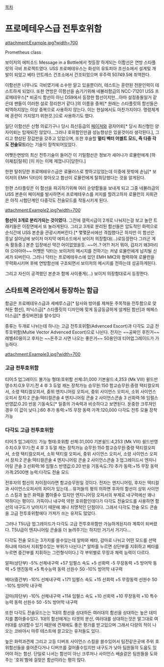 [[목차]]
= 프로메테우스급 전투호위함 =
attachment:Example.jpg?width=700

Prometheus class 

보이저의 에피소드 Message in a Bottle에서 첫등장 하게되는 이함선은 연방 스타플릿의 극비 프로젝트였다. USS 프로메테우스는 화성의 유토피아 조선소에서 설계및 개발이 되었고 베타 안트레스 건조소에서 건조되었으며 우주력 50749.5에 취역한다.

이함선은 너무나도 극비였기에 소수만 알고 있을뿐더러, 테스트는 훈련된 전문인력이 테스트하게 되었다.
또한 연방은 이함선을 숨기기위해 네뷸라함급의 NCC-71201 USS 프로메테우스[* 비공식 함선이 아닌 DS9에서 등장한 함선이지만...아마 설정충돌일거 같은데 팬들이 이러한 설로 정리한거 같다.]의 이름을 중복[* 원래는 스타플릿의 함선들은 퇴역하지않는 이상 중복으로 사용하지 않는다. 이는 현실에서도 마찬가지이다. 명령체계에 혼란이 가지않기 위한것.]으로 사용하기도 했다.

일단 이함선은 신형 의료기구나 당시 최신등급의 [[페이져]]와 광자어뢰[* 당시 최신형인 양자어뢰는 탑재되진 않았다...그러나 호위함인만큼 성능향상은 있을것이라 생각된다.], 그리고 향상된 장갑판을 갖추고 있었으며, 또한 후술할 '''멀티 벡터 어썰트 모드, 즉 다중 각도 전술모드'''라는 기술이 장착되어있었다.

어쨋든연방의 최신 전투기술이 들어간 이 기밀함선은 정보가 새어나가 로뮬런에게 [하이재킹|탈취] [이 차는 이제 제껍니다|당한다.]

한편 탈취당한 프로메테우스급은 로뮬러스로 향하고있었는데 이중에 뜻밖에 손님[* 보이저의 EMH 닥터]이 찾아오고 함선이 로뮬런에게 탈취당했다는 것을 알게된다.

한편 스타플릿은 이 함선을 파괴하기위해 여러 순양함들을 보내게 되고 그중 네뷸라급의 USS 본춘이 페이져를 발사하면서 프로메테우스를 저지를 할려고하자 로뮬런의 지휘관은 아직 시험단계인 다중각도 전술모드를 작동시키게 된다.

attachment:Example2.jpg?width=700

'''함선이 3개로 분리가되는 것이였다.'''
그전에 갤럭시급이 2개로 나눠지는걸 보고 놀란 트래키들은 이장면에서 또 놀라게된다.
그리고 3개로 분리된 함선들은 압도적인 화력으로 순식간에 USS 본춘을 관광시켜버린다.[* 몇몇문서에선 격침했다곤 하지만 이 함선은 훗날 살아남에 보이저 마지막 에피소드에서 보이저 의장함대(...)로등장한다 그러곤 계속 활동중.] 본춘 입장에선 약간 어이없었을듯. ~~어..? 어?! 저거 뭐야, 갑자기 왜3마리야 으아아아~~ 어쨋든 닥터는 보이저의 메시지를 전하기는 커녕 로뮬런에게 납치될 신세가 되버린다. 그러나 닥터는 프로메테우스에 있던 EMH MK2와 협력하여 로뮬런을 무력화시키며 후에 연방함선에 구조되면서 보이저의 메시지를 전하는데 성공하게된다.

그리고 자신이 공격했던 본춘과 함께 사이좋게(...) 보이저 의장함대로서 등장한다.

== 스타트렉 온라인에서 등장하는 함급 ==
함급은 프로메테우스급과 세베루스급[* 탐사와 방어를 제쳐둔 주목적을 전투함으로 맞쳐둔 함선], 피닉스급[* 스타플릿의 디자인에 맞게 둥글둥글하게 설계된 함선]과 헤페스터스급[* 플릿버젼]을 탈수있다

종류는 두개로 나뉘는데 하나는 고급 전투호위함(Advenced Escort)과 다각도 고급 전투호위함(Multie Vector Advenced Escort)으로 나뉜다.
전자는 ~~공짜인 후진거~~ 레벨40용이고 후자는 ~~돈주고 사면 나오는 좋은거~~ 50용인데 티어업그레이드가 가능하다.

attachment:Example3.jpg?width=700
=== 고급 전투호위함 ===
티어:5 업그레이드 불가능
형태:호위함
선체:31,000
기본쉴드:4,253 (Mk VIII)
쉴드반영수치:0.9
무기:전 4 후 3
듀얼 캐논 장착가능
승무원:150
함교승무원:중령 택티컬오피서, 소령 택티컬오피서, 중위 엔지니어링 오피서, 중위 사이언스 오피서, 소위 사이언스 오피서
장치:2
콘솔:텍티컬콘솔 4 엔지니어링 콘솔 2 사이언스콘솔 3
선회력:16
임펄스 반영값:0.20
반응 기동속도[* 일종의 가속력과 비슷하다고 보면된다. 둔중한 크루져인 경우 이 값이 낮다.]:60
추가 동력:+15 무장 동력
가격:120,000 
다각도 전투 모듈 장착가능
=== 다각도 고급 전투호위함 ===
티어:5 업그레이드 가능
형태:호위함
선체:31,000
기본쉴드:4,253 (Mk VIII)
쉴드반영수치:0.9
무기:전 4 후 3
듀얼 캐논 장착가능
승무원:150
함교승무원:중령 택티컬오피서, 소령 택티컬오피서, 소위 텍티컬 오피서, 중위 사이언스 오피서, 소령 사이언스 오피서
장치:2
콘솔:텍티컬콘솔 4 엔지니어링 콘솔 2 사이언스콘솔 3 업그레이드시 엔지니어링 콘솔 3
선회력:16
임펄스 반영값:0.20
반응 기동속도:70
추가 동력:+15 무장 동력
가격:2500젠
능력:다각도 전술 모드

전후자의 함선의 차이점이라면 함교승무원일 것이다. 전자는 엔지니어링, 후자는 텍티컬과 사이언스오피서의 차이가 있는데...
유저들의 평의 의하면 후자의 함선이 상위 사이언스 스킬과 높은 화력을 뽑아줄수 있지만 엔지니어링 오피서의 부제로 내구력에선 꽤나 약하다는 평이다.
가뜩이나 내구력 약한 호위함인데다가 다각도 전술모드를 사용하면 함선의 내구도가 낮아지기 때문에 꽤나 치명적인 단점이다.
그래서 다각도 전술 모드 콘솔을 고급 전투호위함에다 가져가 쓰는 유저도 많았다.

그러나 T5U급 업그레이드가 다각도 고급 전투호위함만 가능하게된지라 계륵이 되버렸다.
T5U급이 엔지니어링 콘솔을 더 늘려주기는 하지만 거기서 거기다...

다각도 전술 모드는 3가지를 쓸수있는데 알파와 베타, 감마로 나뉘고 어떤 모드를 선택하냐에 따라서 지휘할수있는 부위가 나뉜다.[* 알파를 누르면 상단부를 지휘하고 베타를 누르면 중간부를 지휘하는 그런형식이다.]
각 부위별로 무장과 체력 능력이 다르다.

알파(상단부)
-5% 선체내구력
+57 임펄스 속도
+5 선회력
-5 무장동력
+5 방어막 동력
+5 엔진동력
+5 특수능력 동력
선원수 50
-10% 방어막 내구력

베타(중간부)
-10% 선체내구력
+171 임펄스 속도
+15 선회력
+5 무장동력
선원수 50
-10% 방어막 내구력

감마(하단부)
-10% 선체내구력
+114 임펄스 속도
+10 선회력
+10 무장동력
+10 특수능력 동력
선원수 50
-5% 방어막 내구력

또한 다각도 전술모드는는 1대의 함선을 상대하든 여러대의 함선을 상대하는 높은 데미지를 뽑아줄수있다. 1대의 함선에게는 타겟의 분산, 여러대를 상대하는것은 말그대로 여러대를 상대할수 있기 때문에 견재에도 좋은 평가를 받고있으며 그래서 다량의 적이 나오는 코바야시 마루 테스트에 끌고오는 유저들도 있다.

높은 화력과견제 그리고 고등 디버프 사이언스 스킬을 쓸수있어서 팀전같은곳에 주위 호위함선들을 쓸어준다거나 디버프를 걸어줄수있지만 내구도가 낮아 팀원들의 도움도 있어야 하는 함선. 단일로 나서는 함선이 아닌 크루저나 사이언스 배슬같은 팀원들을 도와주는 '호위'함에 걸맞은 함선이라는 평이 많다.
